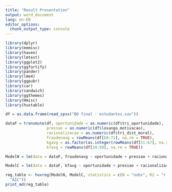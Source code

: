 ```yaml
---
title: "Result Presentation"
output: word_document
lang: en-EN
editor_options: 
  chunk_output_type: console
---
```



```r
library(dplyr)
library(memisc)
library(haven)
library(lmtest)
library(ggplot2)
library(ggfortify)
library(pander)
library(lme4)
library(ggpubr)
library(car)
library(sandwich)
library(ggthemes)
library(Hmisc)
library(huxtable)

df = as.data.frame(read_spss("BD final - estudantes.sav"))

dataF = transmute(df, oportunidade = as.numeric(df$tri_oportunidade),
                  pressao = as.numeric(df$losango_motivacao),
                  racionalizacao = as.numeric(df$tri_dist_moral),
                  fraudenavg = rowMeans(df[68:71], na.rm = TRUE),
                  kgavg = as.factor(as.integer(rowMeans(df[51:67], na.rm = TRUE))),
                  kfavg = rowMeans(df[34:50], na.rm = TRUE))

ModelN = lm(data = dataF, fraudenavg ~ oportunidade + pressao + racionalizacao)

ModelC = lm(data = dataF, kfavg ~ oportunidade + pressao + racionalizacao + kgavg)
```

```r

reg_table <- huxreg(ModelN, ModelC, statistics = c(N = "nobs", R2 = "r.squared", R2Adj = "adj.r.squared", 
  "AIC"))
print_md(reg_table)
```



